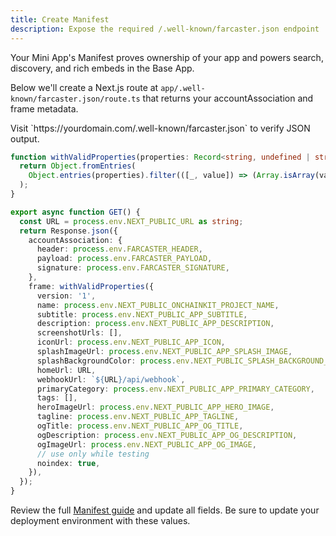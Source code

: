 ```yaml
---
title: Create Manifest
description: Expose the required /.well-known/farcaster.json endpoint
---
```


Your Mini App's Manifest proves ownership of your app and powers search, discovery, and rich embeds in the Base App. 

Below we'll create a Next.js route at `app/.well-known/farcaster.json/route.ts` that returns your accountAssociation and frame metadata.

<Check>
Visit `https://yourdomain.com/.well-known/farcaster.json` to verify JSON output.
</Check>


```ts app/.well-known/farcaster.json/route.ts
function withValidProperties(properties: Record<string, undefined | string | string[]>) {
  return Object.fromEntries(
    Object.entries(properties).filter(([_, value]) => (Array.isArray(value) ? value.length > 0 : !!value))
  );
}

export async function GET() {
  const URL = process.env.NEXT_PUBLIC_URL as string;
  return Response.json({
    accountAssociation: {
      header: process.env.FARCASTER_HEADER,
      payload: process.env.FARCASTER_PAYLOAD,
      signature: process.env.FARCASTER_SIGNATURE,
    },
    frame: withValidProperties({
      version: '1',
      name: process.env.NEXT_PUBLIC_ONCHAINKIT_PROJECT_NAME,
      subtitle: process.env.NEXT_PUBLIC_APP_SUBTITLE,
      description: process.env.NEXT_PUBLIC_APP_DESCRIPTION,
      screenshotUrls: [],
      iconUrl: process.env.NEXT_PUBLIC_APP_ICON,
      splashImageUrl: process.env.NEXT_PUBLIC_APP_SPLASH_IMAGE,
      splashBackgroundColor: process.env.NEXT_PUBLIC_SPLASH_BACKGROUND_COLOR,
      homeUrl: URL,
      webhookUrl: `${URL}/api/webhook`,
      primaryCategory: process.env.NEXT_PUBLIC_APP_PRIMARY_CATEGORY,
      tags: [],
      heroImageUrl: process.env.NEXT_PUBLIC_APP_HERO_IMAGE,
      tagline: process.env.NEXT_PUBLIC_APP_TAGLINE,
      ogTitle: process.env.NEXT_PUBLIC_APP_OG_TITLE,
      ogDescription: process.env.NEXT_PUBLIC_APP_OG_DESCRIPTION,
      ogImageUrl: process.env.NEXT_PUBLIC_APP_OG_IMAGE,
      // use only while testing
      noindex: true,
    }),
  });
}
```

Review the full [Manifest guide](/mini-apps/features/manifest) and update all fields. Be sure to update your deployment environment with these values.


